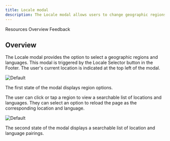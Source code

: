 ```yaml
---
title: Locale modal
description: The Locale modal allows users to change geographic regions and languages.
---
```



<ComponentDescription name="Locale modal" type="ui" />

<AnchorLinks>

<AnchorLink>Resources</AnchorLink>
<AnchorLink>Overview</AnchorLink>
<AnchorLink>Feedback</AnchorLink>

</AnchorLinks>

<ResourceLinks name="Locale modal" type="ui" />

## Overview

The Locale modal provides the option to select a geographic regions and languages. This modal is triggered by the Locale Selector button in the Footer. The user's current location is indicated at the top left of the modal.

<Row>
<Column colMd={8} colLg={8}>

![Default](../../images/component/locale-modal/locale-modal-default.png)

</Column>
</Row>
<Caption>The first state of the modal displays region options.</Caption>

The user can click or tap a region to view a searchable list of locations and languages. They can select an option to reload the page as the corresponding location and language.

<Row>
<Column colMd={8} colLg={8}>

![Default](../../images/component/locale-modal/locale-modal-country.png)

</Column>
</Row>
<Caption>The second state of the modal displays a searchable list of location and language pairings.</Caption>

<ComponentFooter name="Locale modal" type="ui" />
